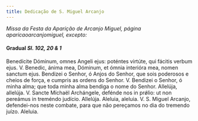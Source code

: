 ```yaml
---
title: Dedicação de S. Miguel Arcanjo
---
```


<em>
  Missa da Festa da Aparição de Arcanjo Miguel, página aparicaoarcanjomiguel,
  excepto:
</em>

#### Gradual <em>Sl. 102, 20 & 1</em>

<div class="grid grid-cols-2 gap-5">
  <span class="text-justify">
    Benedícite Dóminum, omnes Angeli ejus: poténtes virtúte, qui fácitis verbum
    ejus. V. Benedic, ánima mea, Dóminum, et ómnia interióra mea, nomen sanctum
    ejus.
  </span>
  <span class="text-justify">
    Bendizei o Senhor, ó Anjos do Senhor, que sois poderosos e cheios de força,
    e cumpris as ordens do Senhor. V. Bendizei o Senhor, ó minha alma; que toda
    minha alma bendiga o nome do Senhor.
  </span>
  <span class="text-justify">
    Allelúja, allelúja. V. Sancte Míchaël Archángele, defénde nos in prǿlio: ut
    non pereámus in treméndo judício. Allelúja.
  </span>
  <span class="text-justify">
    Aleluia, aleluia. V. S. Miguel Arcanjo, defendei-nos neste combate, para que
    não pereçamos no dia do tremendo juízo. Aleluia.
  </span>
</div>
